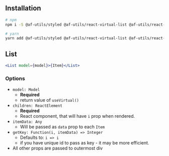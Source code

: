 
## Installation

```bash
# npm
npm i -S @af-utils/styled @af-utils/react-virtual-list @af-utils/react-virtual-headless prop-types

# yarn
yarn add @af-utils/styled @af-utils/react-virtual-list @af-utils/react-virtual-headless prop-types
```

## List

```jsx
<List model={model}>{Item}</List>
```

### Options

-   `model: Model`
    -   **Required**
    -   return value of `useVirtual()`
-   `children: ReactElement`
    -   **Required**
    -   React component, that will have `i` prop when rendered.
-   `itemData: Any`
    -   Will be passed as `data` prop to each `Item`
-   `getKey: Function(i, itemData) => Integer`
    -   Defaults to: `i => i`
    -   if you have unique id to pass as key - it may be more efficient.
-   All other props are passed to outermost div

